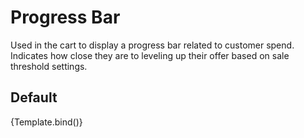 

<Meta title='Components/Progress Bar' component={ProgressBar} />

# Progress Bar

Used in the cart to display a progress bar related to customer spend. Indicates how close they are to leveling up their offer based on sale threshold settings.

## Default

<Canvas>
  <Story
    name='Progress Bar'
    args={{ sales: { discountThresholdForLevelUp: 1500 }, currentSpend: 895 }}
  >
    {Template.bind()}
  </Story>
</Canvas>
